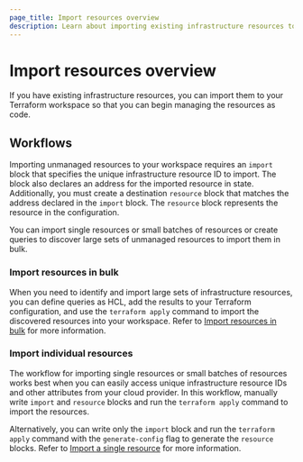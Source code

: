```yaml
---
page_title: Import resources overview
description: Learn about importing existing infrastructure resources to your Terraform workspace using the bulk import workflow or the single-resource import workflow
---
```


# Import resources overview

If you have existing infrastructure resources, you can import them to your Terraform workspace so that you can begin managing the resources as code. 

## Workflows

Importing unmanaged resources to your workspace requires an `import` block that specifies the unique infrastructure resource ID to import. The block also declares an address for the imported resource in state. Additionally, you must create a destination `resource` block that matches the address declared in the `import` block. The `resource` block represents the resource in the configuration. 
 
You can import single resources or small batches of resources or create queries to discover large sets of unmanaged resources to import them in bulk.

### Import resources in bulk

When you need to identify and import large sets of infrastructure resources, you can define queries as HCL, add the results to your Terraform configuration, and use the `terraform apply` command to import the discovered resources into your workspace. Refer to [Import resources in bulk](/terraform/language/import/bulk) for more information.  

### Import individual resources

The workflow for importing single resources or small batches of resources works best when you can easily access unique infrastructure resource IDs and other attributes from your cloud provider. In this workflow, manually write `import` and `resource` blocks and run the `terraform apply` command to import the resources. 

Alternatively, you can write only the `import` block and run the `terraform apply` command with the `generate-config` flag to generate the `resource` blocks. Refer to [Import a single resource](/terraform/language/import/single) for more information.  

